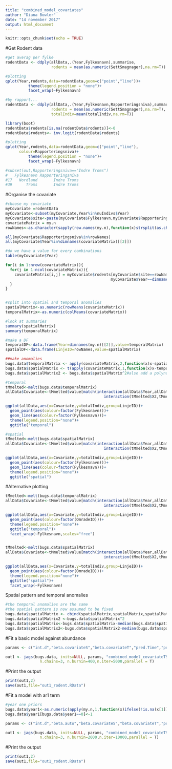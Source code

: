 ```yaml
---
title: "combined_model_covariates"
author: "Diana Bowler"
date: "14 november 2017"
output: html_document
---
```


```r

knitr::opts_chunk$set(echo = TRUE)

```

#Get Rodent data

```r

#get averag per fylke
rodentData <- ddply(allData,.(Year,Fylkesnavn),summarise,
                    rodents = mean(as.numeric(SettSmagnager),na.rm=T))

#plotting
qplot(Year,rodents,data=rodentData,geom=c("point","line"))+
          theme(legend.position = "none")+
          facet_wrap(~Fylkesnavn)

#by rapport...
rodentData <- ddply(allData,.(Year,Fylkesnavn,Rapporteringsniva),summarise,
                    rodents = mean(as.numeric(SettSmagnager),na.rm=T),
                    totalIndiv=mean(totalIndiv,na.rm=T))

library(boot)
rodentData$rodents[is.na(rodentData$rodents)]<-0
rodentData$rodents<- inv.logit(rodentData$rodents)

#plotting
qplot(Year,rodents,data=rodentData,geom=c("point","line"),
      colour=Rapporteringsniva)+
          theme(legend.position = "none")+
          facet_wrap(~Fylkesnavn)

#subset(out,Rapporteringsniva=="Indre Troms")
#   Fylkesnavn Rapporteringsniva
#17   Nordland       Indre Troms
#39      Troms       Indre Troms
```


#Organise the covariate

```r

#choose my covariate
myCovariate =rodentData
myCovariate<-subset(myCovariate,Year%in%nuIndivs$Year)
myCovariate$site<-paste(myCovariate$Fylkesnavn,myCovariate$Rapporteringsniva,sep="_")
covariateMatrix = my.n
rowNames<-as.character(sapply(row.names(my.n),function(x)strsplit(as.character(x),"#")[[1]][1]))

all(myCovariate$Rapporteringsniva%in%rowNames)
all(myCovariate$Year%in%dimnames(covariateMatrix)[[2]])

#do we have a value for every combinations
table(myCovariate$Year)

for(i in 1:nrow(covariateMatrix)){
  for(j in 1:ncol(covariateMatrix)){
    covariateMatrix[i,j] = myCovariate$rodents[myCovariate$site==rowNames[i]&
                                              myCovariate$Year==dimnames(covariateMatrix)[[2]][j]]
  }
}


#split into spatial and temporal anomalies
spatialMatrix<-as.numeric(rowMeans(covariateMatrix))
temporalMatrix<-as.numeric(colMeans(covariateMatrix))

#look at summaries
summary(spatialMatrix)
summary(temporalMatrix)

#make a DF
temporalDF<-data.frame(Year=dimnames(my.n)[[2]],value=temporalMatrix)
spatialDF<-data.frame(LinjeID=rowNames,value=spatialMatrix)

##make anomalies
bugs.data$temporalMatrix <- apply(covariateMatrix,2,function(x)x-spatialMatrix)
bugs.data$spatialMatrix <- t(apply(covariateMatrix,1,function(x)x-temporalMatrix))
bugs.data$spatialMatrix2 <- bugs.data$spatialMatrix^2#also add a polynomial term for the spatial variation

#temporal
tMmelted<-melt(bugs.data$temporalMatrix)
allData$Covariate<-tMmelted$value[match(interaction(allData$Year,allData$Line),
                                           interaction(tMmelted$X2,tMmelted$X1))]

ggplot(allData,aes(x=Covariate,y=totalIndiv,group=LinjeID))+
  geom_point(aes(colour=factor(Fylkesnavn)))+
  geom_line(aes(colour=factor(Fylkesnavn)))+
  theme(legend.position="none")+
  ggtitle("temporal")

#spatial
tMmelted<-melt(bugs.data$spatialMatrix)
allData$Covariate<-tMmelted$value[match(interaction(allData$Year,allData$Line),
                                           interaction(tMmelted$X2,tMmelted$X1))]

ggplot(allData,aes(x=Covariate,y=totalIndiv,group=LinjeID))+
  geom_point(aes(colour=factor(Fylkesnavn)))+
  geom_line(aes(colour=factor(Fylkesnavn)))+
  theme(legend.position="none")+
  ggtitle("spatial")

```

#Alternative plotting

```r
tMmelted<-melt(bugs.data$temporalMatrix)
allData$Covariate<-tMmelted$value[match(interaction(allData$Year,allData$Line),
                                           interaction(tMmelted$X2,tMmelted$X1))]

ggplot(allData,aes(x=Covariate,y=totalIndiv,group=LinjeID))+
  geom_point(aes(colour=factor(OmradeID)))+
  theme(legend.position="none")+
  ggtitle("temporal")+
  facet_wrap(~Fylkesnavn,scales="free")


tMmelted<-melt(bugs.data$spatialMatrix)
allData$Covariate<-tMmelted$value[match(interaction(allData$Year,allData$Line),
                                           interaction(tMmelted$X2,tMmelted$X1))]

ggplot(allData,aes(x=Covariate,y=totalIndiv,group=LinjeID))+
  geom_point(aes(colour=factor(OmradeID)))+
  theme(legend.position="none")+
  ggtitle("spatial")+
  facet_wrap(~Fylkesnavn)

```


Spatial pattern and temporal anomalies

```r

#the temporal anomalies are the same
#the spatial pattern is now assumed to be fixed
bugs.data$spatialMatrix <- cbind(spatialMatrix,spatialMatrix,spatialMatrix,spatialMatrix,spatialMatrix,spatialMatrix,spatialMatrix,spatialMatrix,spatialMatrix,spatialMatrix)
bugs.data$spatialMatrix2 <-bugs.data$spatialMatrix^2
bugs.data$spatialMatrix<-bugs.data$spatialMatrix-median(bugs.data$spatialMatrix)
bugs.data$spatialMatrix2<-bugs.data$spatialMatrix2-median(bugs.data$spatialMatrix2)

```


#Fit a basic model against abundance

```r

params <- c("int.d","beta.covariateS","beta.covariateT","pred.Time","pred.Space")

out1 <- jags(bugs.data, inits=NULL, params, "combined_model_covariateTS.txt", n.thin=nt,
               n.chains=3, n.burnin=400,n.iter=5000,parallel = T)

```

#Print the output

```r
print(out1,2)
save(out1,file="out1_rodent.RData")

```

#Fit a model with ar1 term
```r

#year one priors
bugs.data$year1<-as.numeric(apply(my.n,1,function(x)ifelse(!is.na(x[1]),x[1],max(x,na.rm=T))))
bugs.data$year1[bugs.data$year1==0]<-1

params <- c("int.d","beta.auto","beta.covariateS","beta.covariateT","pred.Time","pred.Space")

out1 <- jags(bugs.data, inits=NULL, params, "combined_model_covariateTS_ar1.txt", n.thin=nt,
               n.chains=3, n.burnin=2000,n.iter=10000,parallel = T)

```

#Print the output

```r
print(out1,2)
save(out1,file="out1_rodent.RData")

```

